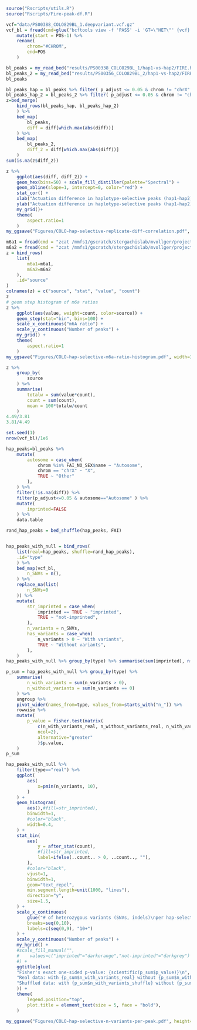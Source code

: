```r
source("Rscripts/utils.R")
source("Rscripts/Fire-peak-df.R")
```
```r
vcf="data/PS00388_COLO829BL_1.deepvariant.vcf.gz"
vcf_bl = fread(cmd=glue("bcftools view -f 'PASS' -i 'GT=\"HET\"' {vcf} | grep -v ^##"))  %>% 
    mutate(start = POS-1) %>%
    rename(
        chrom="#CHROM",
        end=POS
    )

bl_peaks = my_read_bed("results/PS00338_COLO829BL_1/hap1-vs-hap2/FIRE.hap.differences.bed")
bl_peaks_2 = my_read_bed("results/PS00356_COLO829BL_2/hap1-vs-hap2/FIRE.hap.differences.bed")
bl_peaks
```

```r
bl_peaks_hap = bl_peaks %>% filter( p_adjust <= 0.05 & chrom != "chrX" ) 
bl_peaks_hap_2 = bl_peaks_2 %>% filter( p_adjust <= 0.05 & chrom != "chrX" )
z=bed_merge(
    bind_rows(bl_peaks_hap, bl_peaks_hap_2)
    ) %>%
    bed_map(
        bl_peaks,
        diff = diff[which.max(abs(diff))]
    ) %>%
    bed_map(
        bl_peaks_2,
        diff_2 = diff[which.max(abs(diff))]
    )
sum(is.na(z$diff_2))

z %>%   
    ggplot(aes(diff, diff_2)) +
    geom_hex(bins=50) + scale_fill_distiller(palette="Spectral") +
    geom_abline(slope=1, intercept=0, color="red") +
    stat_cor() +
    xlab("Actuation difference in haplotype-selective peaks (hap1-hap2)\nCOLO829 Blood replicate 1") +
    ylab("Actuation difference in haplotype-selective peaks (hap1-hap2)\nCOLO829 Blood replicate 2") +
    my_grid()+
    theme(
        aspect.ratio=1
    )
my_ggsave("Figures/COLO-hap-selective-replicate-diff-correlation.pdf", width=3, height=3)
```

```r
m6a1 = fread(cmd = "zcat /mmfs1/gscratch/stergachislab/mvollger/projects/FIREv2.0/COLO-asm/results/PS00338_DSA/pbmm2/*.tbl.gz  | rg m6a_ratio")
m6a2 = fread(cmd = "zcat /mmfs1/gscratch/stergachislab/mvollger/projects/FIREv2.0/COLO-asm/results/PS00356_DSA/*/*.tbl.gz  | rg m6a_ratio")
z = bind_rows(
    list(
        m6a1=m6a1,
        m6a2=m6a2
    ),
    .id="source"
) 
colnames(z) = c("source", "stat", "value", "count")
z
# geom step histogram of m6a ratios 
z %>%
    ggplot(aes(value, weight=count, color=source)) +
    geom_step(stat="bin", bins=100) +
    scale_x_continuous("m6A ratio") +
    scale_y_continuous("Number of peaks") +
    my_grid() +
    theme(
        aspect.ratio=1
    )
my_ggsave("Figures/COLO-hap-selective-m6a-ratio-histogram.pdf", width=3, height=3)

z %>%
    group_by(
        source
    ) %>%
    summarise(
        totalw = sum(value*count),
        count = sum(count),
        mean = 100*totalw/count
    )
4.49/3.81
3.81/4.49
```



```r
set.seed(1) 
nrow(vcf_bl)/1e6

hap_peaks=bl_peaks %>%
    mutate(
        autosome = case_when(
            chrom %in% FAI_NO_SEX$name ~ "Autosome",
            chrom == "chrX" ~ "X",
            TRUE ~ "Other"    
        ),
    ) %>%
    filter(!is.na(diff)) %>%
    filter(p_adjust<=0.05 & autosome=="Autosome" ) %>%
    mutate(
        imprinted=FALSE
    ) %>%
    data.table

rand_hap_peaks = bed_shuffle(hap_peaks, FAI)


hap_peaks_with_null = bind_rows(
    list(real=hap_peaks, shuffle=rand_hap_peaks),
    .id="type"
    ) %>%
    bed_map(vcf_bl,
        n_SNVs = n(),
    ) %>% 
    replace_na(list(
        n_SNVs=0
    )) %>%
    mutate(
        str_imprinted = case_when(
            imprinted == TRUE ~ "imprinted",
            TRUE ~ "not-imprinted",
        ),
        n_variants = n_SNVs,
        has_variants = case_when(
            n_variants > 0 ~ "With variants",
            TRUE ~ "Without variants",
        ),
    )
hap_peaks_with_null %>% group_by(type) %>% summarise(sum(imprinted), n())

p_sum = hap_peaks_with_null %>% group_by(type) %>%
    summarise(
        n_with_variants = sum(n_variants > 0),
        n_without_variants = sum(n_variants == 0)
    ) %>%
    ungroup %>%
    pivot_wider(names_from=type, values_from=starts_with("n_")) %>%
    rowwise %>%
    mutate(
        p_value = fisher.test(matrix(
            c(n_with_variants_real, n_without_variants_real, n_with_variants_shuffle, n_without_variants_shuffle),
            ncol=2),
            alternative="greater"
            )$p.value,        
    )
p_sum
```

```r
hap_peaks_with_null %>%
    filter(type=="real") %>%
    ggplot(
        aes(
            x=pmin(n_variants, 10),
        )
    ) +
    geom_histogram(
        aes(),#fill=str_imprinted),
        binwidth=1,
        #color="black",
        width=0.4,
    ) +
    stat_bin(
        aes(
            y = after_stat(count),
            #fill=str_imprinted,
            label=ifelse(..count.. > 0, ..count.., ""),
        ),
        #color="black",
        vjust=1,
        binwidth=1,
        geom="text_repel",
        min.segment.length=unit(1000, "lines"),
        direction="y",
        size=1.5,
    ) +
    scale_x_continuous(
        glue("# of heterozygous variants (SNVs, indels)\nper hap-selective peak (n={comma(nrow(hap_peaks))} autosomal peaks)"),
        breaks=seq(0,10),
        labels=c(seq(0,9), "10+")
    ) +
    scale_y_continuous("Number of peaks") +
    my_hgrid() +
    #scale_fill_manual("",
    #    values=c("imprinted"="darkorange","not-imprinted"="darkgrey")
    #) +
    ggtitle(glue(
    "Fisher's exact one-sided p-value: {scientific(p_sum$p_value)}\n",
    "Real data: with {p_sum$n_with_variants_real} without {p_sum$n_without_variants_real};   ",
    "Shuffled data: with {p_sum$n_with_variants_shuffle} without {p_sum$n_without_variants_shuffle}"
    )) +
    theme(
        legend.position="top",
        plot.title = element_text(size = 5, face = "bold"),
    ) 

my_ggsave("Figures/COLO-hap-selective-n-variants-per-peak.pdf", height=3, width=3)
```